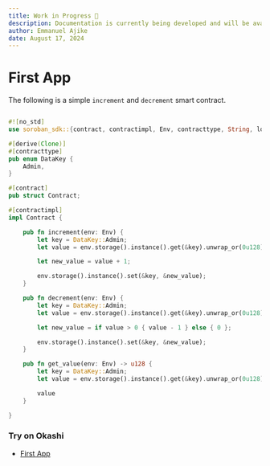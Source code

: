 ```yaml
---
title: Work in Progress 🚧
description: Documentation is currently being developed and will be available soon.
author: Emmanuel Ajike
date: August 17, 2024
---
```


# First App

The following is a simple `increment` and `decrement` smart contract.

```rs copy showLineNumbers

#![no_std]
use soroban_sdk::{contract, contractimpl, Env, contracttype, String, log};

#[derive(Clone)]
#[contracttype]
pub enum DataKey {
    Admin,
}

#[contract]
pub struct Contract;

#[contractimpl]
impl Contract {

    pub fn increment(env: Env) {
        let key = DataKey::Admin;
        let value = env.storage().instance().get(&key).unwrap_or(0u128);

        let new_value = value + 1;

        env.storage().instance().set(&key, &new_value);
    }

    pub fn decrement(env: Env) {
        let key = DataKey::Admin;
        let value = env.storage().instance().get(&key).unwrap_or(0u128);

        let new_value = if value > 0 { value - 1 } else { 0 };

        env.storage().instance().set(&key, &new_value);
    }

    pub fn get_value(env: Env) -> u128 {
        let key = DataKey::Admin;
        let value = env.storage().instance().get(&key).unwrap_or(0u128);

        value
    }

}

```

### Try on Okashi

- [First App](https://okashi.dev/playground/acslatycqivceoygbkzbvqjlodaw)
